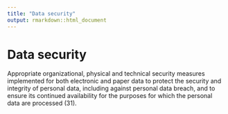 ```yaml
---
title: "Data security"
output: rmarkdown::html_document
---
```


# Data security

Appropriate  organizational, physical and  technical security measures implemented  for both electronic and paper data to  protect the security and integrity of  personal  data, including against personal  data  breach, and to ensure its continued  availability for the purposes for which the  personal data are processed (31).
